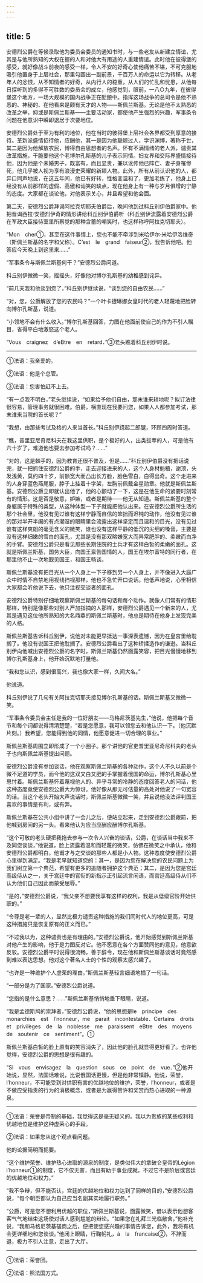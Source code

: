 ```yaml
---
---
---
```

title: 5
---





安德烈公爵在等候录取他为委员会委员的通知书时，与一些老友从新建立情谊，尤其是与他所熟知的大权在握的人和对他大有用途的人重建情谊。此时他在彼得堡的感受，就好像战斗前夜的感受一样，令人不安的好奇心使他痛苦不堪，不可克服地吸引他置身于上层社会，那里勾画出一副前景，千百万人的命运以它为转移。从老年人的忿恨，从不知情者的好奇，从内行人的稳重，从人们的忙乱和忧患，从他每日探听到的多得不可胜数的委员会的成立，他感觉到，眼前，一八○九年，在彼得堡这个地方，一场大规模的国内战争正在酝酿中。指挥这场战争的总司令是他不熟悉的、神秘的、在他看来是颇有天才的人物——斯佩兰斯基。无论是他不太熟悉的改革之举，抑或是斯佩兰斯基——主要活动家，都使他产生强烈的兴趣，军事条令问题在他意识中瞬即退居于次要地位。

安德烈公爵处于至为有利的地位，他在当时的彼得堡上层社会各界都受到厚意的接待。革新派盛情招待他，应酬他，其一是因为他聪颖过人，学识渊博，著称于世，其二是因为他解放农民，博得自由思想者的名声。怀有不满情绪的老人派，谴责其改革措施，干脆要他这个老博尔孔斯基的儿子表示同情。妇女界和交际界盛情接待他，因为他是个未婚男子，既富有，而且显贵，兼以讹传他已阵亡、妻子身罹惨死，他几乎被人视为享有浪漫史荣耀的新颖人物。此外，所有从前认识他的人，都异口同声地说，在这五年间，他已有好转，性格变温和了，更加老练了，他身上已经没有从前那样的虚假、高傲和讪笑的缺点，现在他身上有一种与岁月俱增的宁静的态度。大家都在谈论他，对他表示关心，并且希望和他会面。

第二天，安德烈公爵拜谒阿拉克切耶夫伯爵后，晚间他到过科丘别伊伯爵家中。他把晋谒西拉·安德烈伊奇的情形讲给科丘别伊伯爵听（科丘别伊流露着安德烈公爵在军政大臣接待室里所察觉的那种含蓄的嘲笑时，也这样称呼阿拉克切耶夫）。

“Mon　cher①，甚至在这件事情上，您也不能不牵涉到米哈伊尔·米哈伊洛维奇（斯佩兰斯基的名字和父称）。C’est　le　grand　faiseur②，我告诉他吧。他答应今天晚上到这里来……”

“军事条令与斯佩兰斯基何干？”安德烈公爵问道。

科丘别伊微微一笑，摇摇头，好像他对博尔孔斯基的幼稚感到诧异。

“前几天我和他谈到您了，”科丘别伊继续说，“谈到您的自由农民……”

“对，您，公爵解放了您的农民吗？”一个叶卡捷琳娜女皇时代的老人轻蔑地把脸转向博尔孔斯基，说道。

“小领地不会有什么收入。”博尔孔斯基回答，力图在他面前使自己的作为不引人瞩目，省得平白地激怒这个老人。

“Vous　craignez　d’eBtre　en　retard．”③老头瞧着科丘别伊时说。

--------

①法语：我亲爱的。

②法语：他是个总管。

③法语：您害怕赶不上去。

“有一点我不明白，”老头继续说，“如果给予他们自由，那末谁来耕地呢？拟订法律很容易，管理事务就很困难。伯爵，横直现在我要问您，如果人人都参加考试，那末谁来当院的首长呢？”

“我想，由那些考试及格的人来当首长。”科丘别伊跷起二郎腿，环顾四周时答道。

“瞧，普里亚尼奇尼科夫在我这里供职，是个极好的人，出类拔萃的人，可是他有六十岁了，难道他也要去参加考试吗？……”

“对的，这是棘手的，因为教育还很不普及，但是……”科丘别伊伯爵没有把话说完，就一把抓住安德烈公爵的手，走去迎接进来的人，这个人身材魁梧，谢顶，头发浅黄，莫约四十岁，前额宽大而凸出长方脸，脸色雪白，白得出奇。这个走进来的人身穿蓝色燕尾服，脖子上挂着十字架，左胸前佩戴金星勋章。他就是斯佩兰斯基。安德烈公爵立即就认出他了，他的心颤动了一下，这是在他生命的紧要时刻常有的情形。这是否是敬意，妒嫉，或者是期待——他无从知道。斯佩兰斯基的整个身躯属于特殊的类型，从这种体型一下子就能把他认出来。在安德烈公爵所生活的那个社会里，他没有见过谁有这样宁静而自信的笨拙而迟钝的动作，他没有见过谁的那对半开半阖的有点潮湿的眼睛里会流露出这样坚定而且温和的目光，没有见过谁有这样爽朗的毫无含义的微笑，谁也没有这样平静的低沉的尖细的嗓音，主要是没有这样细嫩的雪白的面孔，尤其是没有那双略嫌宽大而异常肥胖的、柔嫩而白净的手臂。安德烈公爵只是看见那些长期住院的士兵才有这样白皙的柔嫩的面孔。这就是斯佩兰斯基，国务大臣，向国王禀告国情的人，国王在埃尔富特的同行者，在那里他不止一次地觐见国王，和国王畅谈。

斯佩兰斯基没有把目光从一个人身上一下子移到另一个人身上，并不像进入大庭广众中时情不自禁地用视线扫视那样，他也不急忙开口说话。他低声地说，心里相信大家都会听他说下去，他只注视交谈者的面孔。

安德烈公爵特别仔细地观察斯佩兰斯基的每句话和每个动作。就像人们常有的情形那样，特别是像那些对别人严加指摘的人那样，安德烈公爵遇见一个新来的人，尤其是遇见这位他所熟知的大名鼎鼎的斯佩兰斯基时，他总是期待在他身上发现完美的人格。

斯佩兰斯基告诉科丘别伊，说他对未能更早抵达一事深表遗憾，因为在皇宫里给耽搁了。他没有说国王把他耽搁了。安德烈公爵看出了这种矫揉造作的谦逊。当科丘别伊向他喊出安德烈公爵的名字时，斯佩兰斯基仍然面露笑容，把目光慢慢地移到博尔孔斯基身上，他开始沉默地打量他。

“我和您认识，感到很高兴，我也像大家一样，久闻大名。”

他说道。

科丘别伊说了几句有关阿拉克切耶夫接见博尔孔斯基的话。斯佩兰斯基又微微一笑。

“军事条令委员会主任是我的一位好朋友——马格尼茨基先生，”他说，他把每个音节和每个词都说得清清楚楚，“若是您愿意，我可以领您去和他认识一下。（他沉默片刻。）我希望，您能得到他的同情，他愿意促进一切合理的事业。”

斯佩兰斯基周围立即形成了一个小圈子。那个讲他的官吏普里亚尼奇尼科夫的老头子也向斯佩兰斯基提出问题。

安德烈公爵没有参加谈话，他在观察斯佩兰斯基的各种动作，这个人不久以前是个微不足道的学员，而今他的这双又白又肥的手掌握着俄国的命运，博尔孔斯基心里思忖着。斯佩兰斯基怀着蔑视他人的、异乎寻常的冷静的态度回答老人的问话，他这种态度竟使安德烈公爵大为惊讶。他好像从那无可估量的高处对他说了一句宽容的话。当这个老头开始大声说话时，斯佩兰斯基微微一笑，并且说他没法评判国王喜欢的事情是有利，或有弊。

斯佩兰斯基在公共小组中讲了一会儿之后，便站立起来，走到安德烈公爵跟前，把他喊到房间的另一头。看来他认为应当应酬应酬博尔孔斯基。

“这个可敬的老头硬把我拖去参与一次令人兴奋的谈话，公爵，在谈话当中我来不及同您谈谈，”他说道，脸上流露着温和而轻蔑的微笑，仿佛在微笑之中承认，他和安德烈公爵都明白，他甫才与之交谈的那些人都是小人物。这种态度使安德烈公爵心里得到满足。“我是老早就知道您的：其一，是因为您在解决您的农民问题上为我们树立第一个典范，希望有更多的追随者拥护这个典范；其二，是因为您是宫廷高级侍从之一，关于宫廷中的官衔的新指示正引起流言闲语，而宫廷高级侍从们不认为他们自己因此而蒙受屈辱。”

“是的，”安德烈公爵说，“我父亲不想要我享有这样的权利，我是从低级官阶开始供职的。”

“令尊是老一辈的人，显然比极力谴责这种措施的我们同时代人的地位更高，可是这种措施只是恢复原有的正义而已。”

“不过我以为，这种谴责也是有理由的。”安德烈公爵说，他开始感觉到斯佩兰斯基对他产生的影响，他于是力图反对它。他不愿意在各个方面赞同他的意见，他意欲反驳。安德烈公爵平时说得很流畅，善于辞令，现在他和斯佩兰斯基谈话时竟然感到难以表达思想。他对这个著名人士的个性的观察太感兴趣了。

“也许是一种维护个人虚荣的理由。”斯佩兰斯基轻言细语地插了一句话。

“一部分是为了国家。”安德烈公爵说道。

“您指的是什么意思？……”斯佩兰斯基悄悄地垂下眼睛，说道。

“我是孟德斯鸠的崇拜者，”安德烈公爵说，“他的思想是le　principe　des　monarchies　est　I’nonneur，me　parait　incontestable．Certains　droits　et　privilèges　de　la　noblesse　me　paraissent　eBtre　des　moyens　de　soutenir　ce　sentiment”。①

斯佩兰斯基白皙的脸上原有的笑容消失了，因此他的脸孔就显得更好看了。也许他觉得，安德烈公爵的思想是很有趣的。

“Si　vous　envisagez　la　question　sous　ce　point　de　vue．”②他开始说，显然，法国话难说，比说俄国话更慢，但是他非常镇静。他说，荣誉，l′honneur，不可能受到对供职有害的优越地位的维护，荣誉，l′honneur，或者是不做应受指责的行为的消极概念，或者是为赢得赞许和奖赏而热心进取的一种源泉。

--------

①法语：荣誉是帝制的基础，我觉得这是毫无疑义的。我以为贵族的某些权利和优越地位是维护这种虚荣心的手段。

②法语：如果您从这个观点看问题。

他的论据简明而扼要。

“这个维护荣誉、维护热心进取的源泉的制度，是类似伟大的拿破仑皇帝的Légion　l’honneur①的制度，它不仅无害，而且有助于事业成就，不过它不是阶层或宫廷的优越地位和权力。”

“我不争辩，但不能否认，宫廷的优越地位和权力达到了同样的目的，”安德烈公爵说，“每个朝臣都认为自己应当名副其实地履行职务。”

“公爵，可是您不想利用优越的职位，”斯佩兰斯基说，面露微笑，借以表示他想客客气气地结束这场使对话人感到尴尬的辩论。“如果您在礼拜三光临敝舍，”他补充说，“我和马格尼茨基磋商之后，便把使您感兴趣的事情告诉您，此外，我将有机会更详细地和您谈谈。”他闭上眼睛，行鞠躬礼，à　la　francaise②，不辞而退，极力不引人注意，走出了大厅。

--------

①法语：荣誉团。

②法语：照法国方式。